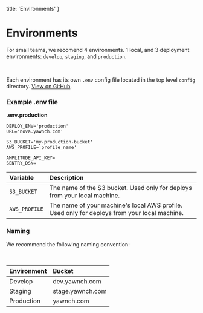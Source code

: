   title: 'Environments'
}

# Environments

For small teams, we recomend 4 environments. 1 local, and 3 deployment environments: `develop`, `staging`, and `production`.

<br />

Each environment has its own `.env` config file located in the top level `config` directory. [View on GitHub](https://github.com/yawnch/nova/tree/master/config).


### Example .env file

**.env.production**
```
DEPLOY_ENV='production'
URL='nova.yawnch.com'

S3_BUCKET='my-production-bucket'
AWS_PROFILE='profile_name'

AMPLITUDE_API_KEY=
SENTRY_DSN=
```

| Variable | Description |
|:---|:---|
| `S3_BUCKET` | The name of the S3 bucket. Used only for deploys from your local machine. |
| `AWS_PROFILE` | The name of your machine's local AWS profile. Used only for deploys from your local machine. |

### Naming

We recommend the following naming convention:

<br />

| Environment | Bucket |
|:-------------|:--------|
| Develop | dev.yawnch.com |
| Staging | stage.yawnch.com |
| Production | yawnch.com |
